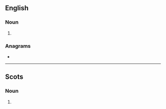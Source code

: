 ==English==

===Noun===
{{head|en|noun form}}

# {{plural of|en|skeel}}

===Anagrams===
* {{anagrams|en|a=eeklss|Selkes|sleeks}}

----

==Scots==

===Noun===
{{head|sco|noun plural form}}

# {{plural of|sco|skeel}}